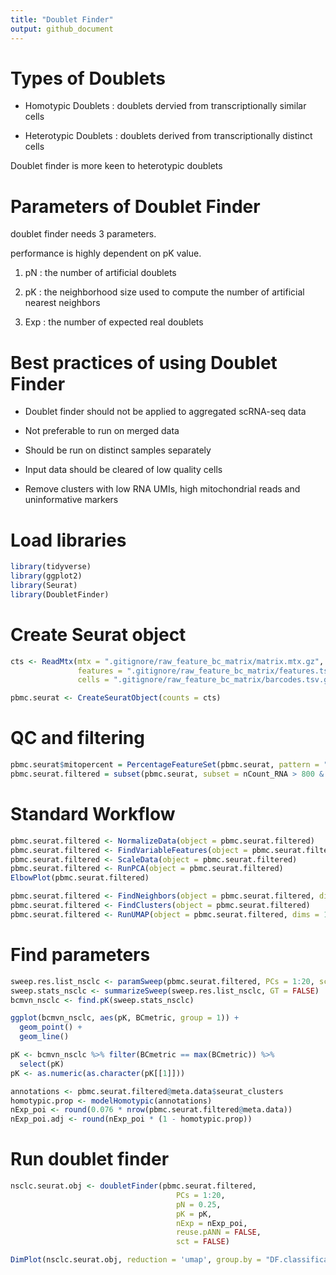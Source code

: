 ```yaml
---
title: "Doublet Finder"
output: github_document
---
```


# Types of Doublets
- Homotypic Doublets : doublets dervied from transcriptionally similar cells

- Heterotypic Doublets : doublets derived from transcriptionally distinct cells

Doublet finder is more keen to heterotypic doublets

# Parameters of Doublet Finder

doublet finder needs 3 parameters.

performance is highly dependent on pK value.

1. pN : the number of artificial doublets

2. pK : the neighborhood size used to compute the number of artificial nearest neighbors

3. Exp : the number of expected real doublets

# Best practices of using Doublet Finder

- Doublet finder should not be applied to aggregated scRNA-seq data

- Not preferable to run on merged data

- Should be run on distinct samples separately

- Input data should be cleared of low quality cells

- Remove clusters with low RNA UMIs, high mitochondrial reads and uninformative markers

# Load libraries

```r
library(tidyverse)
library(ggplot2)
library(Seurat)
library(DoubletFinder)
```

# Create Seurat object

```r
cts <- ReadMtx(mtx = ".gitignore/raw_feature_bc_matrix/matrix.mtx.gz",
               features = ".gitignore/raw_feature_bc_matrix/features.tsv.gz",
               cells = ".gitignore/raw_feature_bc_matrix/barcodes.tsv.gz")

pbmc.seurat <- CreateSeuratObject(counts = cts)
```

# QC and filtering

```r
pbmc.seurat$mitopercent = PercentageFeatureSet(pbmc.seurat, pattern = "^MT-")
pbmc.seurat.filtered = subset(pbmc.seurat, subset = nCount_RNA > 800 & nFeature_RNA > 500 & mitopercent  < 10)
```

# Standard Workflow

```r
pbmc.seurat.filtered <- NormalizeData(object = pbmc.seurat.filtered)
pbmc.seurat.filtered <- FindVariableFeatures(object = pbmc.seurat.filtered)
pbmc.seurat.filtered <- ScaleData(object = pbmc.seurat.filtered)
pbmc.seurat.filtered <- RunPCA(object = pbmc.seurat.filtered)
ElbowPlot(pbmc.seurat.filtered)
```



```r
pbmc.seurat.filtered <- FindNeighbors(object = pbmc.seurat.filtered, dims = 1:20)
pbmc.seurat.filtered <- FindClusters(object = pbmc.seurat.filtered)
pbmc.seurat.filtered <- RunUMAP(object = pbmc.seurat.filtered, dims = 1:20)
```

# Find parameters

```r
sweep.res.list_nsclc <- paramSweep(pbmc.seurat.filtered, PCs = 1:20, sct = FALSE)
sweep.stats_nsclc <- summarizeSweep(sweep.res.list_nsclc, GT = FALSE)
bcmvn_nsclc <- find.pK(sweep.stats_nsclc)
```

```r
ggplot(bcmvn_nsclc, aes(pK, BCmetric, group = 1)) + 
  geom_point() + 
  geom_line()
```

```r
pK <- bcmvn_nsclc %>% filter(BCmetric == max(BCmetric)) %>%
  select(pK)
pK <- as.numeric(as.character(pK[[1]]))
```

```r
annotations <- pbmc.seurat.filtered@meta.data$seurat_clusters
homotypic.prop <- modelHomotypic(annotations)
nExp_poi <- round(0.076 * nrow(pbmc.seurat.filtered@meta.data))
nExp_poi.adj <- round(nExp_poi * (1 - homotypic.prop))
```

# Run doublet finder

```r
nsclc.seurat.obj <- doubletFinder(pbmc.seurat.filtered,
                                     PCs = 1:20,
                                     pN = 0.25,
                                     pK = pK,
                                     nExp = nExp_poi,
                                     reuse.pANN = FALSE,
                                     sct = FALSE)

```


```r
DimPlot(nsclc.seurat.obj, reduction = 'umap', group.by = "DF.classifications_0.25_0.26_761")
```


